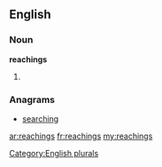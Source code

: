 ==English==

===Noun===
'''reachings'''

# {{plural of|[[reaching]]}}

===Anagrams===
* [[searching#English|searching]]

[[Category:English plurals]]

[[ar:reachings]]
[[fr:reachings]]
[[my:reachings]]